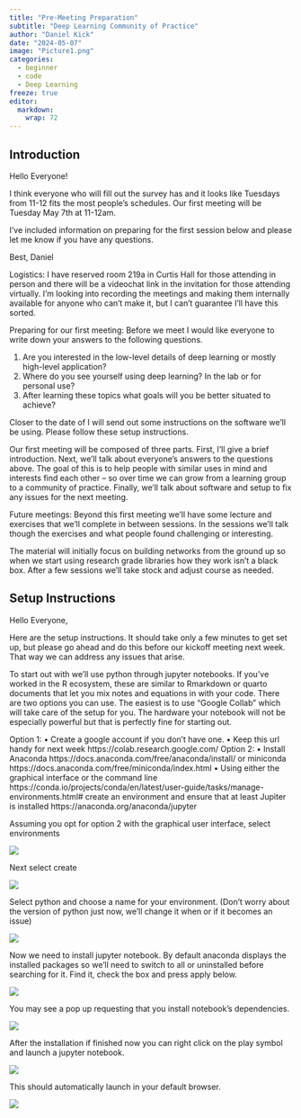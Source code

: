 ```yaml
---
title: "Pre-Meeting Preparation"
subtitle: "Deep Learning Community of Practice"
author: "Daniel Kick"
date: "2024-05-07"
image: "Picture1.png"
categories: 
  - beginner
  - code
  - Deep Learning
freeze: true
editor: 
  markdown: 
    wrap: 72
---
```


## Introduction 


Hello Everyone!

I think everyone who will fill out the survey has and it looks like
Tuesdays from 11-12 fits the most people’s schedules. Our first meeting
will be Tuesday May 7th at 11-12am.

I’ve included information on preparing for the first session below and
please let me know if you have any questions.

Best, Daniel

Logistics: I have reserved room 219a in Curtis Hall for those attending
in person and there will be a videochat link in the invitation for those
attending virtually. I’m looking into recording the meetings and making
them internally available for anyone who can’t make it, but I can’t
guarantee I’ll have this sorted.

Preparing for our first meeting: Before we meet I would like everyone to
write down your answers to the following questions.

1.  Are you interested in the low-level details of deep learning or
    mostly high-level application?
2.  Where do you see yourself using deep learning? In the lab or for
    personal use?
3.  After learning these topics what goals will you be better situated
    to achieve?

Closer to the date of I will send out some instructions on the software
we’ll be using. Please follow these setup instructions.

Our first meeting will be composed of three parts. First, I’ll give a
brief introduction. Next, we’ll talk about everyone’s answers to the
questions above. The goal of this is to help people with similar uses in
mind and interests find each other – so over time we can grow from a
learning group to a community of practice. Finally, we’ll talk about
software and setup to fix any issues for the next meeting.

Future meetings: Beyond this first meeting we’ll have some lecture and
exercises that we’ll complete in between sessions. In the sessions we’ll
talk though the exercises and what people found challenging or
interesting.

The material will initially focus on building networks from the ground
up so when we start using research grade libraries how they work isn’t a
black box. After a few sessions we’ll take stock and adjust course as
needed.

## Setup Instructions

Hello Everyone,

Here are the setup instructions. It should take only a few minutes to
get set up, but please go ahead and do this before our kickoff meeting
next week. That way we can address any issues that arise.

To start out with we’ll use python through jupyter notebooks. If you’ve
worked in the R ecosystem, these are similar to Rmarkdown or quarto
documents that let you mix notes and equations in with your code. There
are two options you can use. The easiest is to use “Google Collab” which
will take care of the setup for you. The hardware your notebook will not
be especially powerful but that is perfectly fine for starting out.

Option 1: • Create a google account if you don’t have one. • Keep this
url handy for next week https://colab.research.google.com/ Option 2: •
Install Anaconda https://docs.anaconda.com/free/anaconda/install/ or
miniconda https://docs.anaconda.com/free/miniconda/index.html • Using
either the graphical interface or the command line
https://conda.io/projects/conda/en/latest/user-guide/tasks/manage-environments.html#
create an environment and ensure that at least Jupiter is installed
https://anaconda.org/anaconda/jupyter

Assuming you opt for option 2 with the graphical user interface, select
environments

![](Picture1.png)

Next select create

![](Picture2.png)

Select python and choose a name for your environment. (Don’t worry about
the version of python just now, we’ll change it when or if it becomes an
issue)

![](Picture3.png)

Now we need to install jupyter notebook. By default anaconda displays
the installed packages so we’ll need to switch to all or uninstalled
before searching for it. Find it, check the box and press apply below.

![](Picture4.png)

You may see a pop up requesting that you install notebook’s
dependencies.

![](Picture5.png)

After the installation if finished now you can right click on the play
symbol and launch a jupyter notebook.

![](Picture6.png)

This should automatically launch in your default browser.

![](Picture7.png)